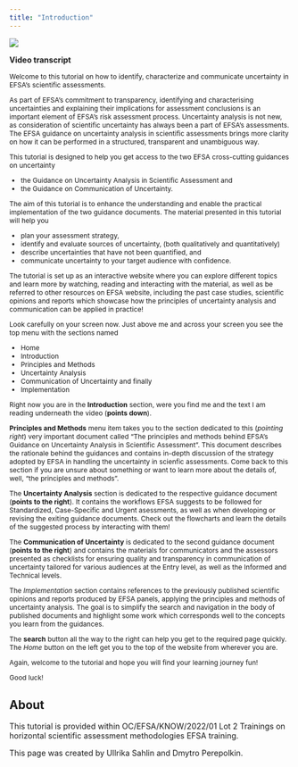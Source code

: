 ```yaml
---
title: "Introduction"
---
```



![](https://upload.wikimedia.org/wikipedia/commons/0/09/YouTube_full-color_icon_%282017%29.svg)

**Video transcript**

::: {style="font-size:12px"}

Welcome to this tutorial on how to identify, characterize and communicate uncertainty in EFSA’s scientific assessments.

As part of EFSA’s commitment to transparency, identifying and characterising uncertainties and explaining their implications for assessment conclusions is an important element of EFSA’s risk assessment process. Uncertainty analysis is not new, as consideration of scientific uncertainty has always been a part of EFSA’s assessments. The EFSA guidance on uncertainty analysis in scientific assessments brings more clarity on how it can be performed in a structured, transparent and unambiguous way. 

This tutorial is designed to help you get access to the two EFSA cross-cutting guidances on uncertainty 

 - the Guidance on Uncertainty Analysis in Scientific Assessment and 
 - the Guidance on Communication of Uncertainty.

The aim of this tutorial is to enhance the understanding and enable the practical implementation of the two guidance documents. The material presented in this tutorial will help you 

 - plan your assessment strategy, 
 - identify and evaluate sources of uncertainty, (both qualitatively and quantitatively)
 - describe uncertainties that have not been quantified, and
 - communicate uncertainty to your target audience with confidence.

The tutorial is set up as an interactive website where you can explore different topics and learn more by watching, reading and interacting with the material, as well as be referred to other resources on EFSA website, including the past case studies, scientific opinions and reports which showcase how the principles of uncertainty analysis and communication can be applied in practice!

Look carefully on your screen now. Just above me and across your screen you see the top menu with the sections named

- Home
- Introduction
- Principles and Methods
- Uncertainty Analysis
- Communication of Uncertainty and finally
- Implementation 

Right now you are in the **Introduction** section, were you find me and the text I am reading underneath the video (**points down**). 

**Principles and Methods** menu item takes you to the section dedicated to this (*pointing right*) very important document called "The principles and methods behind EFSA’s Guidance on Uncertainty Analysis in Scientific Assessment". This document describes the rationale behind the guidances and contains in-depth discussion of the strategy adopted by EFSA in handling the uncertainty in scienfic assessments. Come back to this section if you are unsure about something or want to learn more about the details of, well, "the principles and methods".

The **Uncertainty Analysis** section is dedicated to the respective guidance document (**points to the right**). It contains the workflows EFSA suggests to be followed for Standardized, Case-Specific and Urgent asessments, as well as when developing or revising the exiting guidance documents.
Check out the flowcharts and learn the details of the suggested process by interacting with them!

The **Communication of Uncertainty** is dedicated to the second guidance document (**points to the right**) and contains the materials for communicators and the assessors presented as checklists for ensuring quality and transparency in communication of uncertainty tailored for various audiences at the Entry level, as well as the Informed and Technical levels. 

The *Implementation* section contains references to the previously published scientific opinions and reports produced by EFSA panels, applying the principles and methods of uncertainty analysis. The goal is to simplify the search and navigation in the body of published documents and highlight some work which corresponds well to the concepts you learn from the guidances. 

The **search** button all the way to the right can help you get to the required page quickly. The *Home* button on the left get you to the top of the website from wherever you are.
 
Again, welcome to the tutorial and hope you will find your learning journey fun!

Good luck!
:::

## About

This tutorial is provided within OC/EFSA/KNOW/2022/01 Lot 2 Trainings on horizontal scientific assessment methodologies EFSA training.

This page was created by Ullrika Sahlin and Dmytro Perepolkin.
